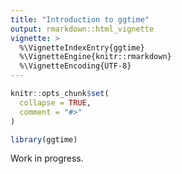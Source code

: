 ```yaml
---
title: "Introduction to ggtime"
output: rmarkdown::html_vignette
vignette: >
  %\VignetteIndexEntry{ggtime}
  %\VignetteEngine{knitr::rmarkdown}
  %\VignetteEncoding{UTF-8}
---
```


```r
knitr::opts_chunk$set(
  collapse = TRUE,
  comment = "#>"
)
```

```r
library(ggtime)
```

Work in progress.
